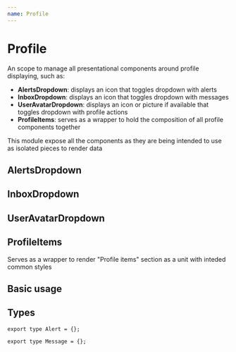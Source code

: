 ```yaml
---
name: Profile
---
```



# Profile

An scope to manage all presentational components around profile displaying, such as:

- **AlertsDropdown**: displays an icon that toggles dropdown with alerts
- **InboxDropdown**: displays an icon that toggles dropdown with messages
- **UserAvatarDropdown**: displays an icon or picture if available that toggles dropdown with profile actions
- **ProfileItems**: serves as a wrapper to hold the composition of all profile components together

This module expose all the components as they are being intended to use as isolated pieces to render data

## AlertsDropdown

<PropsTable of={AlertsDropdown} />

## InboxDropdown

<PropsTable of={InboxDropdown} />

## UserAvatarDropdown

<PropsTable of={UserAvatarDropdown} />

## ProfileItems

Serves as a wrapper to render "Profile items" section as a unit with inteded common styles

## Basic usage

<Playground>
  <ProfileItems>
    <AlertsDropdown alerts={[notifications[1]]} />
    <InboxDropdown messages={[notifications[0], notifications[2]]} />
    <UserAvatarDropdown user={{ username: "John Doe" }} />
  </ProfileItems>
</Playground>

## Types

```
export type Alert = {};
```

```
export type Message = {};
```

